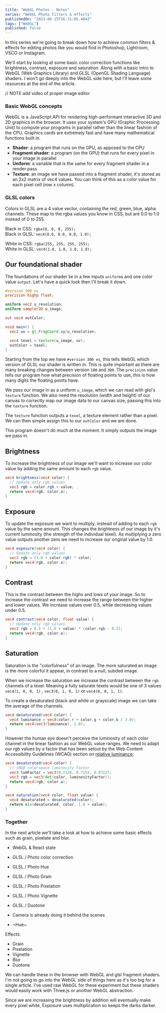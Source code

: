 ```yaml
---
title: "WebGL Photos - Notes"
series: "WebGL Photo filters & effects"
publishedOn: "2023-06-15T16:31:05.404Z"
tags: ["WebGL"]
published: false
---
```


In this series we're going to break down how to achieve common filters & effects for editing photos like you would find in Photoshop, Lightroom, VSCO or Instagram.

We'll start by looking at some basic color correction functions like brightness, contrast, exposure and saturation. Along with a basic intro to WebGL (Web Graphics Library) and GLSL (OpenGL Shading Language) shaders. I won't go deeply into the WebGL side here, but I'll leave some resources at the end of the article.

// NOTE add video of proper image editor 

### Basic WebGL concepts

WebGL is a JavaScript API for rendering high-performant interactive 3D and 2D graphics in the browser. It uses your system's GPU (Graphic Processing Unit) to compute your programs in parallel rather than the linear fashion of the CPU. Graphics cards are extremely fast and have many mathematical functions built in.

- **Shader**: a program that runs on the GPU, as apposed to the CPU
- **Fragment shader**: a program (on the GPU) that runs for every pixel in your image in parallel 
- **Uniform**: a variable that is the same for every fragment shader in a render pass
- **Texture**: an image we have passed into a fragment shader, it's stored as an 2x2 matrix of vec4 values. You can think of this as a color value for each pixel cell (row x column).

### GLSL colors
Colors in GLSL are a 4 value vector, containing the red, green, blue, alpha channels. These map to the rgba values you know in CSS, but are 0.0 to 1.0 instead of 0 to 255.

Black in CSS: `rgba(0, 0, 0, 255);` <br/>
Black in GLSL: `vec4(0.0, 0.0, 0.0, 1.0);` 

White in CSS: `rgba(255, 255, 255, 255);` <br/>
White in GLSL: `vec4(1.0, 1.0, 1.0, 1.0);`

## Our foundational shader

The foundations of our shader lie in a few inputs `uniform`s and one color value `output`. Let's have a quick look then I'll break it down.

```glsl
#version 300 es
precision highp float;

uniform vec2 u_resolution;
uniform sampler2D u_image;

out vec4 outColor;

void main() {
  vec2 uv = gl_FragCoord.xy/u_resolution;

  vec4 texel = texture(u_image, uv);
  outColor = texel; 
}
```

Starting from the top we have `#version 300 es`, this tells WebGL which version of GLSL our shader is written in. This is quite important as there are many breaking changes between version `100` and `300`. The `precision` value tells our program how what precision of floating points to use, this is how many digits the floating points have.

We pass our image in as a uniform `u_image`, which we can read with glsl's `texture` function. We also need the resolution (width and height) of our canvas to correctly map our image data to our canvas size, passing this into the `texture` function.

The `texture` function outputs a `texel`, a texture element rather than a pixel. We can then simple assign this to our `outColor` and we are done. 

This program doesn't do much at the moment. It simply outputs the image we pass in.

<WebGLFilters step="Intro" />

## Brightness

To increase the brightness of our image we'll want to increase our color value by adding the same amount to each `rgb` value.

```glsl
vec4 brightness(vec4 color) {
  // Update only rgb values
  vec3 rgb = color.rgb + value;
  return vec4(rgb, color.a);
}
```

<WebGLFilters step="Brightness" />

## Exposure

To update the exposure we want to multiply, instead of adding to each `rgb` value by the same amount. This changes the brightness of our image by it's current luminosity (the strength of the individual texel). As multiplying a zero value outputs another zero we need to increase our original value by 1.0.

```glsl
vec4 exposure(vec4 color) {
  // Update only rgb values
  vec3 rgb = (1.0 + color.rgb) * color;
  return vec4(rgb, color.a);
}
```

<WebGLFilters step="Exposure" />

## Contrast

This is the contrast between the highs and lows of your image. So to increase the contrast we need to increase the range between the higher and lower values. We increase values over 0.5, while decreasing values under 0.5.

```glsl
vec4 contrast(vec4 color, float value) {
  // Update only rgb values
  vec3 rgb = 0.5 + (1.0 + value) * (color.rgb - 0.5);
  return vec4(rgb, color.a);
}
```

<WebGLFilters step="Contrast" />

## Saturation

Saturation is the "colorfulness" of an image. The more saturated an image is the more colorful it appear, in contrast to a null, subded image. 

When we increase the saturation we increase the contrast between the `rgb` channels of a texel. Meaning a fully saturate texels would be one of 3 values `vec4(1, 0, 0, 1)` ,  `vec3(0, 1, 0, 1)`  or  `vec4(0, 0, 1, 1)`.

To create a desaturated (black and white or grayscale) image we can take the average of the channels.

```glsl
vec4 desaturated(vec4 color) {
  vec4 luminance = vec4(color.r + color.g + color.b / 3.0);
  return vec4(vec3(luminance), 1.0);
}
```

However the human eye doesn't perceive the luminosity of each color channel in the linear fashion as our WebGL value ranges. We need to adapt our rgb values by a factor that has been setout by the Web Content Accessibility Guidelines (WCAG) section on [relative luminance](https://www.w3.org/TR/WCAG21/#dfn-relative-luminance);


```glsl
vec4 desaturated(vec4 color) {
  // sRGB colorspace luminosity factor
  vec3 lumFactor = vec3(0.2126, 0.7152, 0.0722);
  vec3 rgb = vec3(dot(color, luminosityFactor));
  return vec4(rgb, color.a);
}

vec4 saturation(vec4 color, float value) {
  vec4 desaturated = desaturated(color);
  return mix(desaturated, color, 1.0 + value);
}
```

<WebGLFilters step="Saturation" />

### Together

<WebGLFilters step="Article1" />

In the next article we'll take a look at how to achieve some basic effects such as grain, pixelate and blur.
- WebGL & React state
- GLSL / Photo color correction
- GLSL / Photo Hue
- GLSL / Photo Grain
- GLSL / Photo Pixelation
- GLSL / Photo Vignette
- GLSL / Duotone

- Camera is already doing it behind the scenes
- ~Hue~

Effects:
- Grain
- Pixelation
- Vignette
- Blur
- Duotone

We can handle these in the browser with WebGL and glsl fragment shaders. I'm not going to go into the WebGL side of things here as it's too big for a single article. I've used raw WebGL for these experiment but these shaders would easily work with Three.js or another WebGL abstraction.

Since we are increasing the brightness by addition will eventually make every pixel white, Exposure uses multiplication so keeps the darks darker.

